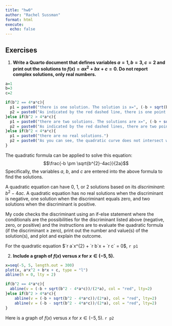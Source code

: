```yaml
---
title: "hw0"
author: "Rachel Sussman"
format: html
execute:
  echo: false
---
```


## Exercises

(@) **Write a Quarto document that defines variables $a=1, b=3, c=2$
and print out the solutions to $f(x) = ax^2+bx+c=0$. Do not report complex solutions, only real numbers.**

```r
a=1
b=3
c=2

if(b^2 == 4*a*c){
  p1 = paste0("there is one solution. The solution is x=", (-b + sqrt(b^2 - 4*a*c))/(2*a), ".")
  p2 = paste0("As indicated by the red dashed line, there is one point where the quadratic curve intersects with the line y=0: at x=", (-b + sqrt(b^2 - 4*a*c))/(2*a), ".")
}else if(b^2 > 4*a*c){
  p1 = paste0("there are two solutions. The solutions are x=", (-b + sqrt(b^2 - 4*a*c))/(2*a), " and x=", (-b - sqrt(b^2 - 4*a*c))/(2*a), ".")
  p2 = paste0("As indicated by the red dashed lines, there are two points where the quadratic curve intersects with the line y=0: one at x=", (-b + sqrt(b^2 - 4*a*c))/(2*a), " and the other at x=", (-b - sqrt(b^2 - 4*a*c))/(2*a), ".")
}else if(b^2 < 4*a*c){
  p1 = paste0("there are no real solutions.")
  p2 = paste0("As you can see, the quadratic curve does not intersect with the line y=0; hence, there are no solutions.")
}
```

The quadratic formula can be applied to solve this equation: $$\frac{-b \pm \sqrt{b^{2}-4ac}}{2a}$$ Specifically, the variables *a*, *b*, and *c* are entered into the above formula to find the solutions.

A quadratic equation can have 0, 1, or 2 solutions based on its *discriminant*: $b^{2}-4ac$. A quadratic equation has no real solutions when the discriminant is negative, one solution when the discriminant equals zero, and two solutions when the discriminant is positive. 

My code checks the discriminant using an if-else statement where the conditionals are the possibilities for the discriminant listed above (negative, zero, or positive) and the instructions are to evaluate the quadratic formula (if the discriminant $\geq$ zero), print out the number and value(s) of the solution(s), and plot and explain the outcome.

For the quadratic equation $`r a`x^{2} + `r b`x + `r c` = 0$, `r p1`

(@) **Include a graph of $f(x)$ versus $x$ for $x \in (-5,5)$.**

```r
x=seq(-5, 5, length.out = 300)
plot(x, a*x^2 + b*x + c, type = "l")
abline(h = 0, lty = 2)

if(b^2 == 4*a*c){
  abline(v = (-b + sqrt(b^2 - 4*a*c))/(2*a), col = "red", lty=2)
}else if(b^2 > 4*a*c){
    abline(v = (-b + sqrt(b^2 - 4*a*c))/(2*a), col = "red", lty=2)
    abline(v = (-b - sqrt(b^2 - 4*a*c))/(2*a), col = "red", lty=2)
}
```
Here is a graph of $f(x)$ versus $x$ for $x \in (-5,5)$. `r p2`

<!-- (@) **Generate a PDF report using knitr. Do not show the R code, only the solutions and explanations of what the reader is seeing.** -->

<!-- In the terminal, enter `quarto render HW0.qmd --to pdf`. Alternatively, in the RStudio console, enter `rmarkdown::render("HW0.qmd", "pdf_document")`. To hide the R code, type `execute: echo: false` in the Quarto file header or  `echo = FALSE` in each bracket that initializes a code chunk. -->

<!-- (@) **Erase the PDF report and reproduce it but this time using $a=1, b=2, c=5$.** -->

<!-- To erase the PDF report, enter `rm HW0.pdf` in the terminal. Then, to reproduce the report using $a=1, b=2$, and $c=5$, assign 1, 2, and 5 to variables a, b, and c respectively on lines 15-17 of this Quarto file, then enter `quarto render HW0.qmd --to pdf` in the terminal or enter `rmarkdown::render("HW0.qmd", "pdf_document")` in the RStudio console. -->

<!-- (@) **Erase the PDF report and reproduce it but this time using $a=1, b=3, c=2$.** -->

<!-- To erase the PDF report, enter `rm HW0.pdf` in the terminal. Then, reproduce the report using $a=1, b=3$, and $c=2$, assign 1, 3, and 2 to variables a, b, and c respectively on lines 15-17 on this Quarto file, then enter `quarto render HW0.qmd --to pdf` in the terminal or enter `rmarkdown::render("HW0.qmd", "pdf_document")` in the RStudio console. -->

<!-- (@) **Create an HTML page with the results for this last set of values, but this time showing the code.** -->

<!-- To show the R code, either type `execute: echo: true` (or delete `execute: echo: false` if applicable) in the header or type `echo = TRUE` (or delete `echo = FALSE` if applicable) in each bracket that initializes a code chunk. Then, in the terminal, enter `quarto render HW0.qmd --to html`, or in the RStudio console, enter `rmarkdown::render("HW0.qmd", "html_document")`. -->
